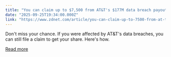 ```yaml
---
title: "You can claim up to $7,500 from AT&T's $177M data breach payouts - but the deadline is soon"
date: "2025-09-25T19:34:00.000Z"
link: "https://www.zdnet.com/article/you-can-claim-up-to-7500-from-at-ts-177m-data-breach-payouts-but-the-deadline-is-soon/"
---
```


Don't miss your chance. If you were affected by AT&T's data breaches, you can still file a claim to get your share. Here's how.

[Read more](https://www.zdnet.com/article/you-can-claim-up-to-7500-from-at-ts-177m-data-breach-payouts-but-the-deadline-is-soon/)
